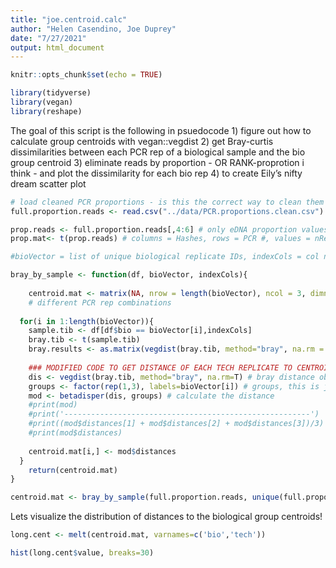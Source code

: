 ```yaml
---
title: "joe.centroid.calc"
author: "Helen Casendino, Joe Duprey"
date: "7/27/2021"
output: html_document
---
```


```r
knitr::opts_chunk$set(echo = TRUE)

library(tidyverse)
library(vegan)
library(reshape)
```

The goal of this script is the following in psuedocode
1) figure out how to calculate group centroids with vegan::vegdist
2) get Bray-curtis dissimilarities between each PCR rep of a biological sample and the bio group centroid
3) eliminate reads by proportion - OR RANK-proprotion i think - and plot the dissimilarity for each bio rep
4) to create Eily's nifty dream scatter plot 

```r
# load cleaned PCR proportions - is this the correct way to clean them or do we need to eliminate whole bio reps? 
full.proportion.reads <- read.csv("../data/PCR.proportions.clean.csv")
```

```r
prop.reads <- full.proportion.reads[,4:6] # only eDNA proportion values
prop.mat<- t(prop.reads) # columns = Hashes, rows = PCR #, values = nReads proportions
```

```r
#bioVector = list of unique biological replicate IDs, indexCols = col numbers of eDNA proportion values (by PCR #). df needs to have 3 columns corresponding to eDNA proportions of different PCR runs

bray_by_sample <- function(df, bioVector, indexCols){  
  
    centroid.mat <- matrix(NA, nrow = length(bioVector), ncol = 3, dimnames = list(bioVector, c('rep1','rep2','rep3')))
    # different PCR rep combinations
  
  for(i in 1:length(bioVector)){
    sample.tib <- df[df$bio == bioVector[i],indexCols]
    bray.tib <- t(sample.tib)
    bray.results <- as.matrix(vegdist(bray.tib, method="bray", na.rm = T))
    
    ### MODIFIED CODE TO GET DISTANCE OF EACH TECH REPLICATE TO CENTROID **needs review**
    dis <- vegdist(bray.tib, method="bray", na.rm=T) # bray distance object
    groups <- factor(rep(1,3), labels=bioVector[i]) # groups, this is just vector of 3 with the bio replicate 
    mod <- betadisper(dis, groups) # calculate the distance 
    #print(mod)
    #print('-------------------------------------------------------')
    #print((mod$distances[1] + mod$distances[2] + mod$distances[3])/3)
    #print(mod$distances) 
    
    centroid.mat[i,] <- mod$distances
  }
    return(centroid.mat)
}

centroid.mat <- bray_by_sample(full.proportion.reads, unique(full.proportion.reads$bio), c(4:6))
```
Lets visualize the distribution of distances to the biological group centroids!
```r
long.cent <- melt(centroid.mat, varnames=c('bio','tech'))

hist(long.cent$value, breaks=30)
```

